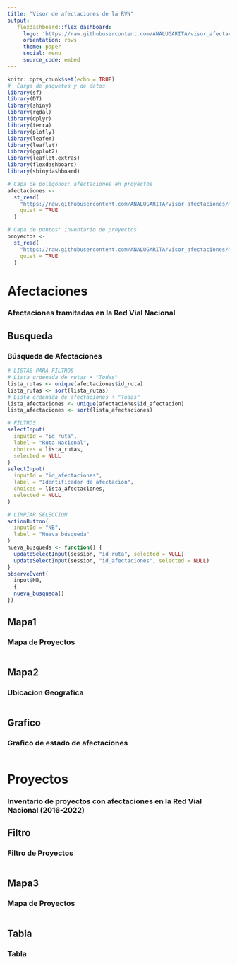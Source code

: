 ```yaml
---
title: "Visor de afectaciones de la RVN"
output: 
   flexdashboard::flex_dashboard:
     logo: 'https://raw.githubusercontent.com/ANALUGARITA/visor_afectaciones/main/image/logo.png'
     orientation: rows
     theme: paper
     social: menu
     source_code: embed
---
```


```r
knitr::opts_chunk$set(echo = TRUE)
#  Carga de paquetes y de datos
library(sf)
library(DT)
library(shiny)
library(rgdal)
library(dplyr)
library(terra)
library(plotly)
library(leafem)
library(leaflet)
library(ggplot2)
library(leaflet.extras)
library(flexdashboard)
library(shinydashboard)
```


```r

# Capa de polígonos: afectaciones en proyectos
afectaciones <-
  st_read(
    "https://raw.githubusercontent.com/ANALUGARITA/visor_afectaciones/main/datos/CNV_afectaciones_WGS84.geojson",
    quiet = TRUE
  )

# Capa de puntos: inventario de proyectos
proyectos <-
  st_read(
    "https://raw.githubusercontent.com/ANALUGARITA/visor_afectaciones/main/datos/CNV_Proyectos_con_afectaciones_WGS84.geojson",
    quiet = TRUE
  )

```

Afectaciones
=======================================================================

### Afectaciones tramitadas en la Red Vial Nacional


Busqueda {.sidebar}
-------------------------------------

### Búsqueda de Afectaciones

```r

# LISTAS PARA FILTROS
# Lista ordenada de rutas + "Todas"
lista_rutas <- unique(afectaciones$id_ruta)
lista_rutas <- sort(lista_rutas)
# Lista ordenada de afectaciones + "Todas"
lista_afectaciones <- unique(afectaciones$id_afectacion)
lista_afectaciones <- sort(lista_afectaciones)

# FILTROS
selectInput(
  inputId = "id_ruta",
  label = "Ruta Nacional",
  choices = lista_rutas,
  selected = NULL
)
selectInput(
  inputId = "id_afectaciones",
  label = "Identificador de afectación",
  choices = lista_afectaciones,
  selected = NULL
)

# LIMPIAR SELECCION
actionButton(
  inputId = "NB", 
  label = "Nueva búsqueda"
)
nueva_busqueda <- function() {
  updateSelectInput(session, "id_ruta", selected = NULL)
  updateSelectInput(session, "id_afectaciones", selected = NULL)
}
observeEvent(
  input$NB, 
  {
  nueva_busqueda()
})

```


Mapa1 {.tabset}
-------------------------------------

### Mapa de Proyectos
    
```r

```

Mapa2 {.tabset}
-------------------------------------

### Ubicacion Geografica
    
```r

```


Grafico {.tabset}
-------------------------------------

### Grafico de estado de afectaciones
    
```r

```



Proyectos
=======================================================================

### Inventario de proyectos con afectaciones en la Red Vial Nacional (2016-2022)


Filtro {.sidebar}
-------------------------------------

### Filtro de Proyectos

```r

```


Mapa3 {.tabset}
-------------------------------------

### Mapa de Proyectos
    
```r

```


Tabla {.tabset}
-------------------------------------

### Tabla
    
```r

```
